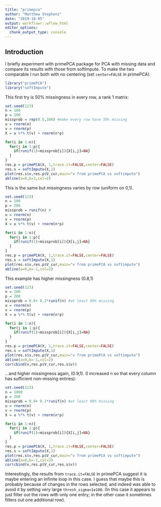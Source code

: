 ```yaml
---
title: "primepca"
author: "Matthew Stephens"
date: "2019-10-05"
output: workflowr::wflow_html
editor_options:
  chunk_output_type: console
---
```


## Introduction

I briefly experiment with primePCA package for PCA with missing data
and compare its results with those from softImpute. To make the two comparable
I run both with no centering (set `center=FALSE` in primePCA).

```r
library("primePCA")
library("softImpute")
```


This first try is 50% missingness in every row, a rank 1 matrix:
```r
set.seed(123)
n = 100
p = 200
missprob = rep(0.5,100) #make every row have 50% missing
u = rnorm(n)
v = rnorm(p)
X = u %*% t(v) + rnorm(n*p)

for(i in 1:n){
  for(j in 1:p){
    if(runif(1)<missprob[i]){X[i,j]=NA}
  }
}
res.p = primePCA(X, 1,trace.it=FALSE,center=FALSE)
res.s = softImpute(X,1)
plot(res.s$v,res.p$V_cur,main="v from primePCA vs softimpute")
abline(a=0,b=1,col=2)
```

This is the same but missingness varies by row (uniform on 0,1).
```r
set.seed(123)
n = 100
p = 200
missprob = runif(n) #
u = rnorm(n)
v = rnorm(p)
X = u %*% t(v) + rnorm(n*p)

for(i in 1:n){
  for(j in 1:p){
    if(runif(1)<missprob[i]){X[i,j]=NA}
  }
}
res.p = primePCA(X, 1,trace.it=FALSE,center=FALSE)
res.s = softImpute(X,1)
plot(res.s$v,res.p$V_cur,main="v from primePCA vs softimpute")
abline(a=0,b=-1,col=2)
```


This example has higher missingness (0.8,1)
```r
set.seed(123)
n = 100
p = 200
missprob = 0.8+ 0.2*runif(n) #at least 80% missing
u = rnorm(n)
v = rnorm(p)
X = u %*% t(v) + rnorm(n*p)

for(i in 1:n){
  for(j in 1:p){
    if(runif(1)<missprob[i]){X[i,j]=NA}
  }
}
res.p = primePCA(X, 1,trace.it=FALSE,center=FALSE)
res.s = softImpute(X,1)
plot(res.s$v,res.p$V_cur,main="v from primePCA vs softimpute")
abline(a=0,b=-1,col=2)
cor(cbind(v,res.p$V_cur,res.s$v))
```


...and higher missingness again, (0.9,1). (I increased n so that every column has sufficient non-missing entries):
```r
set.seed(123)
n = 1000
p = 200
missprob = 0.9+ 0.1*runif(n) #at least 90% missing
u = rnorm(n)
v = rnorm(p)
X = u %*% t(v) + rnorm(n*p)

for(i in 1:n){
  for(j in 1:p){
    if(runif(1)<missprob[i]){X[i,j]=NA}
  }
}
res.p = primePCA(X, 1,trace.it=FALSE,center=FALSE)
res.s = softImpute(X,1)
plot(res.s$v,res.p$V_cur,main="v from primePCA vs softimpute")
abline(a=0,b=-1,col=2)
cor(cbind(v,res.p$V_cur,res.s$v))
```

Interestingly, the results from `trace.it=FALSE` in primePCA suggest it is maybe entering an infinite loop in this case. I guess that maybe this is probably because of changes in the rows selected, and indeed was able to avoid it by setting very large `thresh_sigma=1e100`. (In this case it appears to just filter out the rows with only one entry; in the other case it sometimes filters out one additional row).







